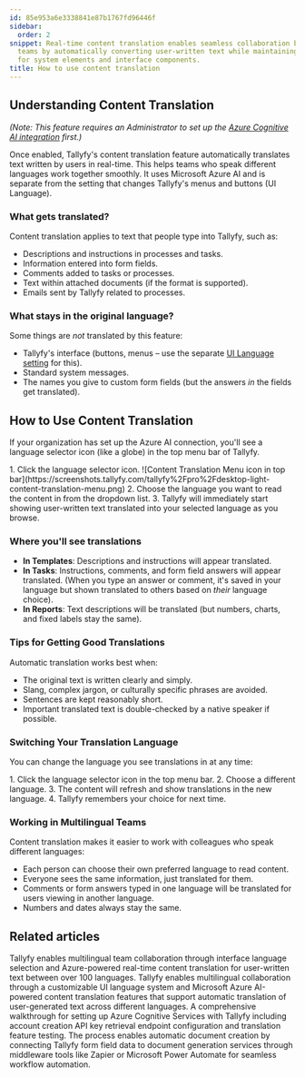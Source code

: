 ```yaml
---
id: 85e953a6e3338841e87b1767fd96446f
sidebar:
  order: 2
snippet: Real-time content translation enables seamless collaboration between multilingual
  teams by automatically converting user-written text while maintaining original formats
  for system elements and interface components.
title: How to use content translation
---
```



## Understanding Content Translation

*(Note: This feature requires an Administrator to set up the [Azure Cognitive AI integration](/products/pro/integrations/azure-translation/how-to-set-up-azure-cognitive-ai-integration/) first.)*

Once enabled, Tallyfy's content translation feature automatically translates text written by users in real-time. This helps teams who speak different languages work together smoothly. It uses Microsoft Azure AI and is separate from the setting that changes Tallyfy's menus and buttons (UI Language).

### What gets translated?

Content translation applies to text that people type into Tallyfy, such as:

- Descriptions and instructions in processes and tasks.
- Information entered into form fields.
- Comments added to tasks or processes.
- Text within attached documents (if the format is supported).
- Emails sent by Tallyfy related to processes.

### What stays in the original language?

Some things are *not* translated by this feature:

- Tallyfy's interface (buttons, menus – use the separate [UI Language setting](/products/pro/integrations/azure-translation/) for this).
- Standard system messages.
- The names you give to custom form fields (but the answers *in* the fields get translated).

## How to Use Content Translation

If your organization has set up the Azure AI connection, you'll see a language selector icon (like a globe) in the top menu bar of Tallyfy.

<Steps>
1. Click the language selector icon.
   ![Content Translation Menu icon in top bar](https://screenshots.tallyfy.com/tallyfy%2Fpro%2Fdesktop-light-content-translation-menu.png)
2. Choose the language you want to read the content in from the dropdown list.
3. Tallyfy will immediately start showing user-written text translated into your selected language as you browse.
</Steps>

### Where you'll see translations

- **In Templates**: Descriptions and instructions will appear translated.
- **In Tasks**: Instructions, comments, and form field answers will appear translated. (When you type an answer or comment, it's saved in your language but shown translated to others based on *their* language choice).
- **In Reports**: Text descriptions will be translated (but numbers, charts, and fixed labels stay the same).

### Tips for Getting Good Translations

Automatic translation works best when:

- The original text is written clearly and simply.
- Slang, complex jargon, or culturally specific phrases are avoided.
- Sentences are kept reasonably short.
- Important translated text is double-checked by a native speaker if possible.

### Switching Your Translation Language

You can change the language you see translations in at any time:

<Steps>
1. Click the language selector icon in the top menu bar.
2. Choose a different language.
3. The content will refresh and show translations in the new language.
4. Tallyfy remembers your choice for next time.
</Steps>

### Working in Multilingual Teams

Content translation makes it easier to work with colleagues who speak different languages:

- Each person can choose their own preferred language to read content.
- Everyone sees the same information, just translated for them.
- Comments or form answers typed in one language will be translated for users viewing in another language.
- Numbers and dates always stay the same.


## Related articles
<CardGrid>
<LinkTitleCard header="<b>Miscellaneous > Translate content</b>" href="/products/pro/miscellaneous/how-can-i-translate-content-in-tallyfy/" > Tallyfy enables multilingual team collaboration through interface language selection and Azure-powered real-time content translation for user-written text between over 100 languages. </LinkTitleCard>
<LinkTitleCard header="<b>Integrations > Azure Translation Services</b>" href="/products/pro/integrations/azure-translation/" > Tallyfy enables multilingual collaboration through a customizable UI language system and Microsoft Azure AI-powered content translation features that support automatic translation of user-generated text across different languages. </LinkTitleCard>
<LinkTitleCard header="<b>Azure Translation > How to set up Azure Cognitive AI integration</b>" href="/products/pro/integrations/azure-translation/how-to-set-up-azure-cognitive-ai-integration/" > A comprehensive walkthrough for setting up Azure Cognitive Services with Tallyfy including account creation API key retrieval endpoint configuration and translation feature testing. </LinkTitleCard>
<LinkTitleCard header="<b>Documents > Send data to document creation systems</b>" href="/products/pro/documenting/documents/how-to-generate-documents-from-form-fields/" > The process enables automatic document creation by connecting Tallyfy form field data to document generation services through middleware tools like Zapier or Microsoft Power Automate for seamless workflow automation. </LinkTitleCard>
</CardGrid>